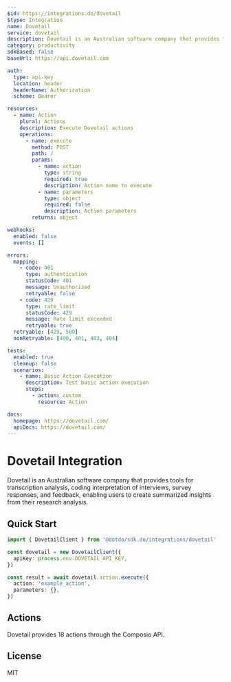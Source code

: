 ```yaml
---
$id: https://integrations.do/dovetail
$type: Integration
name: Dovetail
service: dovetail
description: Dovetail is an Australian software company that provides tools for transcription analysis, coding interpretation of interviews, survey responses, and feedback, enabling users to create summarized insights from their research analysis.
category: productivity
sdkBased: false
baseUrl: https://api.dovetail.com

auth:
  type: api-key
  location: header
  headerName: Authorization
  scheme: Bearer

resources:
  - name: Action
    plural: Actions
    description: Execute Dovetail actions
    operations:
      - name: execute
        method: POST
        path: /
        params:
          - name: action
            type: string
            required: true
            description: Action name to execute
          - name: parameters
            type: object
            required: false
            description: Action parameters
        returns: object

webhooks:
  enabled: false
  events: []

errors:
  mapping:
    - code: 401
      type: authentication
      statusCode: 401
      message: Unauthorized
      retryable: false
    - code: 429
      type: rate_limit
      statusCode: 429
      message: Rate limit exceeded
      retryable: true
  retryable: [429, 500]
  nonRetryable: [400, 401, 403, 404]

tests:
  enabled: true
  cleanup: false
  scenarios:
    - name: Basic Action Execution
      description: Test basic action execution
      steps:
        - action: custom
          resource: Action

docs:
  homepage: https://dovetail.com/
  apiDocs: https://dovetail.com/
---
```


# Dovetail Integration

Dovetail is an Australian software company that provides tools for transcription analysis, coding interpretation of interviews, survey responses, and feedback, enabling users to create summarized insights from their research analysis.

## Quick Start

```typescript
import { DovetailClient } from '@dotdo/sdk.do/integrations/dovetail'

const dovetail = new DovetailClient({
  apiKey: process.env.DOVETAIL_API_KEY,
})

const result = await dovetail.action.execute({
  action: 'example_action',
  parameters: {},
})
```

## Actions

Dovetail provides 18 actions through the Composio API.

## License

MIT
